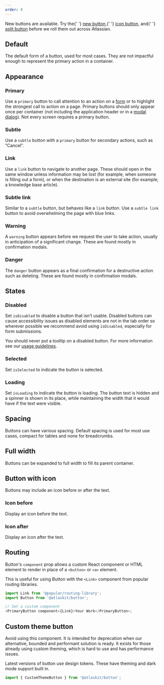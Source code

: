 ```yaml
---
order: 0
---
```




<SectionMessage>
  <p>
    New buttons are available. Try the{' '}
    <a href="/components/button/button-new">new button</a>,{' '}
    <a href="/components/button/icon-button">icon button</a>, and{' '}
    <a href="/components/button/split-button">split button</a> before we roll
    them out across Atlassian.
  </p>
</SectionMessage>

## Default

The default form of a button, used for most cases. They are not impactful enough to represent the primary action in a container.

<Example Component={LegacyButtonDefault} packageName="@atlaskit/button" />

<!-- WARNING: A pollinator test visits this page and searches for this title to validate the page loaded correctly -->
<!-- https://pollinator.prod.atl-paas.net/checks/f7425790-6c31-4368-9911-3facd24cb51f -->
<!-- If this title "Appearance" is removed from the page, please update the pollinator test -->

## Appearance

### Primary

Use a `primary` button to call attention to an action on a [form](/patterns/forms) or to highlight the strongest call to action on a page.
Primary buttons should only appear once per container (not including the application header or in a [modal dialog](/components/modal-dialog)). Not every screen requires a primary button.

<Example Component={LegacyButtonPrimary} packageName="@atlaskit/button" />

### Subtle

Use a `subtle` button with a `primary` button for secondary actions, such as “Cancel".

<Example Component={LegacyButtonSubtle} packageName="@atlaskit/button" />

### Link

Use a `link` button to navigate to another page. These should open in the same window unless information may be lost (for example, when someone is filling out a form), or when the destination is an external site (for example, a knowledge base article).

<Example Component={LegacyButtonLink} packageName="@atlaskit/button" />

### Subtle link

Similar to a `subtle` button, but behaves like a `link` button. Use a `subtle link` button to avoid overwhelming the page with blue links.

<Example Component={LegacyButtonSubtleLink} packageName="@atlaskit/button" />

### Warning

A `warning` button appears before we request the user to take action, usually in anticipation of a significant change. These are found mostly in confirmation modals.

<Example Component={LegacyButtonWarning} packageName="@atlaskit/button" />

### Danger

The `danger` button appears as a final confirmation for a destructive action such as deleting. These are found mostly in confirmation modals.

<Example Component={LegacyButtonDanger} packageName="@atlaskit/button" />

## States

### Disabled

Set `isDisabled` to disable a button that isn’t usable. Disabled buttons can cause accessibility issues as disabled elements are not in the tab order so wherever possible we recommend avoid using `isDisabled`, especially for form submissions.

You should never put a tooltip on a disabled button. For more information see our [usage guidelines](/components/button/usage#do-not-put-tooltips-on-disabled-buttons).

<Example Component={LegacyButtonDisabled} packageName="@atlaskit/button" />

### Selected

Set `isSelected` to indicate the button is selected.

<Example Component={LegacyButtonSelected} packageName="@atlaskit/button" />

### Loading

Set `isLoading` to indicate the button is loading. The button text is hidden and a spinner is shown in its place, while maintaining the width that it would have if the text were visible.

<Example Component={LegacyButtonLoading} packageName="@atlaskit/button" />

## Spacing

Buttons can have various spacing. Default spacing is used for most use cases, compact for tables and none for breadcrumbs.

<Example Component={LegacyButtonPadding} packageName="@atlaskit/button" />

## Full width

Buttons can be expanded to full width to fill its parent container.

<Example Component={LegacyButtonFullWidth} packageName="@atlaskit/button" />

## Button with icon

Buttons may include an icon before or after the text.

### Icon before

Display an icon before the text.

<Example
  Component={LegacyButtonWithIconBefore}
  packageName="@atlaskit/button"
/>

### Icon after

Display an icon after the text.

<Example Component={LegacyButtonWithIconAfter} packageName="@atlaskit/button" />

## Routing

Button's `component` prop allows a custom React component or HTML element to render
in place of a `<button>` or `<a>` element.

This is useful for using Button with the `<Link>` component from popular routing libraries.

```js
import Link from '@popular/routing-library';
import Button from '@atlaskit/button';

// Set a custom component
<PrimaryButton component={Link}>Your Work</PrimaryButton>;
```

## Custom theme button

Avoid using this component. It is intended for deprecation when our alternative, bounded and performant solution is ready. It exists for those already using custom theming, which is hard to use and has performance issues.

Latest versions of button use design tokens. These have theming and dark mode support built in.

```js
import { CustomThemeButton } from '@atlaskit/button';
```

